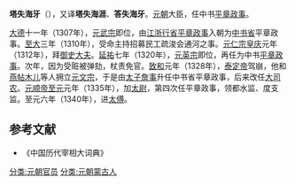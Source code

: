 '''塔失海牙'''（{{mong|m=ᠲᠠᠱᠢᠬᠠᠢ|Ppp=Tašqaya}}），又译'''塔失海涯'''、'''答失海牙'''。[[元朝|元朝]]大臣，任中书[[平章政事|平章政事]]。

[[大德_(元朝)|大德]]十一年（1307年），[[元武宗|元武宗]]即位，由[[江浙行省|江浙行省]][[平章政事|平章政事]]入朝为[[中书省|中书省]]平章政事。[[至大|至大]]三年（1310年），受命主持招募民工疏浚会通河之事。[[元仁宗|元仁宗]][[皇庆|皇庆]]元年（1312年），拜[[御史大夫|御史大夫]]。[[延祐|延祐]]七年（1320年），[[元英宗|元英宗]]即位，再任为中书[[平章政事|平章政事]]。次年，因为受赃被弹劾，杖责免官。[[致和|致和]]元年（1328年），[[泰定帝|泰定帝]]驾崩，他和[[燕帖木儿|燕帖木儿]]等人拥立[[元文宗|元文宗]]，于是由[[太子詹事|太子詹事]]升任中书省平章政事，后来改任[[大司农|大司农]]。[[元顺帝|元顺帝]][[至元_(元惠宗)|至元]]元年（1335年），加[[太尉|太尉]]，第四次任平章政事，领都水监、度支监。至元六年（1340年），进[[太傅|太傅]]。
==参考文献==
* 《中国历代宰相大词典》
{{元朝人物小作品}}
[[分类:元朝官员|分类:元朝官员]]
[[分类:元朝蒙古人|分类:元朝蒙古人]]